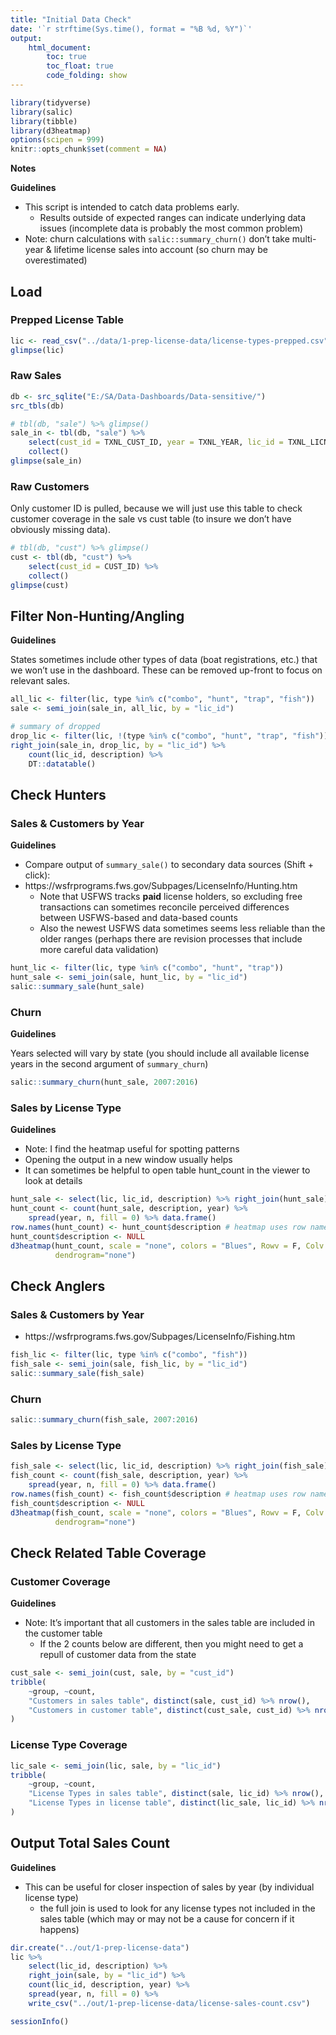 ```yaml
---
title: "Initial Data Check"
date: '`r strftime(Sys.time(), format = "%B %d, %Y")`'
output: 
    html_document:
        toc: true
        toc_float: true
        code_folding: show
---
```


```r
library(tidyverse)
library(salic)
library(tibble)
library(d3heatmap)
options(scipen = 999)
knitr::opts_chunk$set(comment = NA)
```

**Notes**

**Guidelines**

- This script is intended to catch data problems early.
    + Results outside of expected ranges can indicate underlying data issues (incomplete data is probably the most common problem)
    
- Note: churn calculations with `salic::summary_churn()` don't take multi-year & lifetime license sales into account (so churn may be overestimated)

## Load

### Prepped License Table

```r
lic <- read_csv("../data/1-prep-license-data/license-types-prepped.csv")
glimpse(lic)
```

### Raw Sales

```r
db <- src_sqlite("E:/SA/Data-Dashboards/Data-sensitive/")
src_tbls(db)
```

```r
# tbl(db, "sale") %>% glimpse()
sale_in <- tbl(db, "sale") %>%
    select(cust_id = TXNL_CUST_ID, year = TXNL_YEAR, lic_id = TXNL_LICN_TYPE) %>%
    collect()
glimpse(sale_in)
```

### Raw Customers

Only customer ID is pulled, because we will just use this table to check customer coverage in the sale vs cust table (to insure we don't have obviously missing data).

```r
# tbl(db, "cust") %>% glimpse()
cust <- tbl(db, "cust") %>% 
    select(cust_id = CUST_ID) %>% 
    collect()
glimpse(cust)
```

## Filter Non-Hunting/Angling

**Guidelines**

States sometimes include other types of data (boat registrations, etc.) that we won't use in the dashboard. These can be removed up-front to focus on relevant sales.

```r
all_lic <- filter(lic, type %in% c("combo", "hunt", "trap", "fish"))
sale <- semi_join(sale_in, all_lic, by = "lic_id")

# summary of dropped
drop_lic <- filter(lic, !(type %in% c("combo", "hunt", "trap", "fish")))
right_join(sale_in, drop_lic, by = "lic_id") %>%
    count(lic_id, description) %>%
    DT::datatable()
```

## Check Hunters

### Sales & Customers by Year

**Guidelines**

- Compare output of `summary_sale()` to secondary data sources (Shift + click):
- https://wsfrprograms.fws.gov/Subpages/LicenseInfo/Hunting.htm
    + Note that USFWS tracks **paid** license holders, so excluding free transactions can sometimes reconcile perceived differences between USFWS-based and data-based counts
    + Also the newest USFWS data sometimes seems less reliable than the older ranges (perhaps there are revision processes that include more careful data validation)

```r
hunt_lic <- filter(lic, type %in% c("combo", "hunt", "trap"))
hunt_sale <- semi_join(sale, hunt_lic, by = "lic_id")
salic::summary_sale(hunt_sale)
```

### Churn

**Guidelines**

Years selected will vary by state (you should include all available license years in the second argument of `summary_churn`)

```r
salic::summary_churn(hunt_sale, 2007:2016)
```

### Sales by License Type

**Guidelines**

- Note: I find the heatmap useful for spotting patterns
- Opening the output in a new window usually helps
- It can sometimes be helpful to open table hunt_count in the viewer to look at details

```r
hunt_sale <- select(lic, lic_id, description) %>% right_join(hunt_sale)
hunt_count <- count(hunt_sale, description, year) %>% 
    spread(year, n, fill = 0) %>% data.frame()
row.names(hunt_count) <- hunt_count$description # heatmap uses row names for the y-axis
hunt_count$description <- NULL
d3heatmap(hunt_count, scale = "none", colors = "Blues", Rowv = F, Colv = F,
          dendrogram="none")
```

## Check Anglers

### Sales & Customers by Year

- https://wsfrprograms.fws.gov/Subpages/LicenseInfo/Fishing.htm

```r
fish_lic <- filter(lic, type %in% c("combo", "fish"))
fish_sale <- semi_join(sale, fish_lic, by = "lic_id")
salic::summary_sale(fish_sale)
```

### Churn

```r
salic::summary_churn(fish_sale, 2007:2016)
```

### Sales by License Type

```r
fish_sale <- select(lic, lic_id, description) %>% right_join(fish_sale)
fish_count <- count(fish_sale, description, year) %>% 
    spread(year, n, fill = 0) %>% data.frame()
row.names(fish_count) <- fish_count$description # heatmap uses row names for the y-axis
fish_count$description <- NULL
d3heatmap(fish_count, scale = "none", colors = "Blues", Rowv = F, Colv = F,
          dendrogram="none")
```


## Check Related Table Coverage

### Customer Coverage

**Guidelines**

- Note: It's important that all customers in the sales table are included in the customer table
    + If the 2 counts below are different, then you might need to get a repull of customer data from the state

```r
cust_sale <- semi_join(cust, sale, by = "cust_id")
tribble(
    ~group, ~count,
    "Customers in sales table", distinct(sale, cust_id) %>% nrow(),
    "Customers in customer table", distinct(cust_sale, cust_id) %>% nrow()
)
```

### License Type Coverage

```r
lic_sale <- semi_join(lic, sale, by = "lic_id")
tribble(
    ~group, ~count,
    "License Types in sales table", distinct(sale, lic_id) %>% nrow(),
    "License Types in license table", distinct(lic_sale, lic_id) %>% nrow()
)
```

## Output Total Sales Count

**Guidelines**

- This can be useful for closer inspection of sales by year (by individual license type)
    + the full join is used to look for any license types not included in the sales table (which may or may not be a cause for concern if it happens)

```r
dir.create("../out/1-prep-license-data")
lic %>%
    select(lic_id, description) %>% 
    right_join(sale, by = "lic_id") %>%
    count(lic_id, description, year) %>% 
    spread(year, n, fill = 0) %>%
    write_csv("../out/1-prep-license-data/license-sales-count.csv")
```

```r
sessionInfo()
```
